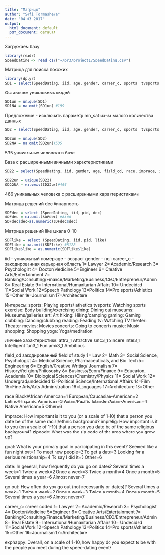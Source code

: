 ```yaml
---
title: "Матрицы"
author: "Sofi Tormasheva"
date: "04 03 2017"
output:
  html_document: default
  pdf_document: default
---
```


Загружаем базу
```r
library(readr)
SpeedDating <- read_csv("~/pr3/project1/SpeedDating.csv")
```

Матрица для поиска похожих
```r
library(dplyr)
SD1 = select(SpeedDating, iid, age, gender, career_c, sports, tvsports, exercise, dining, museums, art, hiking, gaming, clubbing, reading, tv, theater, movies, concerts, music, shopping, yoga, attr3_1, sinc3_1, intel3_1, fun3_1, amb3_1, mn_sat)
```

Оставляем уникальных людей
```r
SD1un = unique(SD1)
SD1NA = na.omit(SD1un) #199
```
Предложение - исключить параметр mn_sat из-за малого количества данных
```r
SD2 = select(SpeedDating, iid, age, gender, career_c, sports, tvsports, exercise, dining, museums, art, hiking, gaming, clubbing, reading, tv, theater, movies, concerts, music, shopping, yoga, attr3_1, sinc3_1, intel3_1, fun3_1, amb3_1)
```

```r
SD2un = unique(SD2)
SD2NA = na.omit(SD2un)#535
```

535 уникальных человека в базе

База с расширенными личными характеристиками
```r
SD22 = select(SpeedDating, iid, gender, age, field_cd, race, imprace, imprelig, zipcode, goal, date, go_out, career_c, sports, tvsports, exercise, dining, museums, art, hiking, gaming, clubbing, reading, tv, theater, movies, concerts, music, shopping, yoga, exphappy, attr3_1, sinc3_1, intel3_1, fun3_1, amb3_1 )
```

```r
SD22un = unique(SD22)
SD22NA = na.omit(SD22un)#466
```

466 уникальных человека с расширенными характеристиками

Матрица решений dec бинарность
```r
SDFdec = select (SpeedDating, iid, pid, dec)
SDFdec = na.omit(SDFdec) #8368
SDFdec$dec=as.numeric(SDFdec$dec)
```

Матрица решений like шкала 0-10
```r
SDFlike = select (SpeedDating, iid, pid, like)
SDFlike = na.omit(SDFlike) #8128
SDFlike$like = as.numeric(SDFlike$like)
```


iid - уникальный номер
age - возраст
gender - пол
career_c - закодированная карьерная область
1= Lawyer
2= Academic/Research
3= Psychologist
4= Doctor/Medicine
5=Engineer
6= Creative Arts/Entertainment
7= Banking/Consulting/Finance/Marketing/Business/CEO/Entrepreneur/Admin
8= Real Estate
9= International/Humanitarian Affairs
10= Undecided
11=Social Work
12=Speech Pathology
13=Politics
14=Pro sports/Athletics
15=Other
16=Journalism
17=Architecture

Интересы:
sports: Playing sports/ athletics
tvsports: Watching sports
exercise: Body building/exercising
dining: Dining out
museums: Museums/galleries
art: Art
hiking: Hiking/camping
gaming: Gaming
clubbing: Dancing/clubbing
reading: Reading
tv: Watching TV
theater: Theater
movies: Movies
concerts: Going to concerts
music: Music
shopping: Shopping
yoga: Yoga/meditation

Личные характеристики:
attr3_1 Attractive
sinc3_1 Sincere
intel3_1 Intelligent
fun3_1 Fun
amb3_1 Ambitious

field_cd закодированный field of study
1= Law
2= Math
3= Social Science, Psychologist
4= Medical Science, Pharmaceuticals, and Bio Tech
5= Engineering
6= English/Creative Writing/ Journalism
7= History/Religion/Philosophy
8= Business/Econ/Finance
9= Education, Academia
10= Biological Sciences/Chemistry/Physics
11= Social Work
12= Undergrad/undecided
13=Political Science/International Affairs
14=Film
15=Fine Arts/Arts Administration
16=Languages
17=Architecture
18=Other

race
Black/African American=1
European/Caucasian-American=2
Latino/Hispanic American=3
Asian/Pacific Islander/Asian-American=4
Native American=5
Other=6

imprace:
How important is it to you (on a scale of 1-10) that a person you date be of the same
racial/ethnic background?
imprelig:
How important is it to you (on a scale of 1-10) that a person you date be of the same
religious background?
zipcode:
What was the zip code of the area where you grew up?

goal:
What is your primary goal in participating in this event?
Seemed like a fun night out=1
To meet new people=2
To get a date=3
Looking for a serious relationship=4
To say I did it=5
Other=6

date:
In general, how frequently do you go on dates?
Several times a week=1
Twice a week=2
Once a week=3
Twice a month=4
Once a month=5
Several times a year=6
Almost never=7

go out:
How often do you go out (not necessarily on dates)?
Several times a week=1
Twice a week=2
Once a week=3
Twice a month=4
Once a month=5
Several times a year=6
Almost never=7

career_c: career coded
1= Lawyer
2= Academic/Research
3= Psychologist
4= Doctor/Medicine
5=Engineer
6= Creative Arts/Entertainment
7= Banking/Consulting/Finance/Marketing/Business/CEO/Entrepreneur/Admin
8= Real Estate
9= International/Humanitarian Affairs
10= Undecided
11=Social Work
12=Speech Pathology
13=Politics
14=Pro sports/Athletics
15=Other
16=Journalism
17=Architecture

exphappy:
Overall, on a scale of 1-10, how happy do you expect to be with the people you meet
during the speed-dating event?

